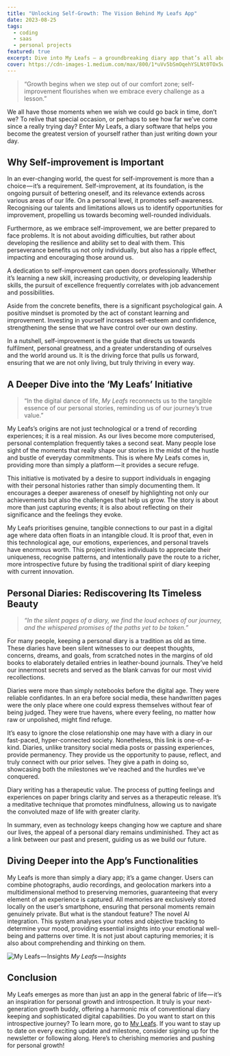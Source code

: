 ```yaml
---
title: "Unlocking Self-Growth: The Vision Behind My Leafs App"
date: 2023-08-25
tags:
  - coding
  - saas
  - personal projects
featured: true
excerpt: Dive into My Leafs — a groundbreaking diary app that’s all about self-improvement, cherished memories, and promoting emotional health.
cover: https://cdn-images-1.medium.com/max/800/1*uVv5bSmOqehYSLNt0TOx5w.png
---
```


> “Growth begins when we step out of our comfort zone; self-improvement flourishes when we embrace every challenge as a lesson.”

We all have those moments when we wish we could go back in time, don’t we? To relive that special occasion, or perhaps to see how far we’ve come since a really trying day? Enter My Leafs, a diary software that helps you become the greatest version of yourself rather than just writing down your day.

## Why Self-improvement is Important

In an ever-changing world, the quest for self-improvement is more than a choice — it’s a requirement. Self-improvement, at its foundation, is the ongoing pursuit of bettering oneself, and its relevance extends across various areas of our life. On a personal level, it promotes self-awareness. Recognising our talents and limitations allows us to identify opportunities for improvement, propelling us towards becoming well-rounded individuals.

Furthermore, as we embrace self-improvement, we are better prepared to face problems. It is not about avoiding difficulties, but rather about developing the resilience and ability set to deal with them. This perseverance benefits us not only individually, but also has a ripple effect, impacting and encouraging those around us.

A dedication to self-improvement can open doors professionally. Whether it’s learning a new skill, increasing productivity, or developing leadership skills, the pursuit of excellence frequently correlates with job advancement and possibilities.

Aside from the concrete benefits, there is a significant psychological gain. A positive mindset is promoted by the act of constant learning and improvement. Investing in yourself increases self-esteem and confidence, strengthening the sense that we have control over our own destiny.

In a nutshell, self-improvement is the guide that directs us towards fulfilment, personal greatness, and a greater understanding of ourselves and the world around us. It is the driving force that pulls us forward, ensuring that we are not only living, but truly thriving in every way.

## A Deeper Dive into the ‘My Leafs’ Initiative

> “In the digital dance of life, _My Leafs_ reconnects us to the tangible essence of our personal stories, reminding us of our journey’s true value.”

My Leafs’s origins are not just technological or a trend of recording experiences; it is a real mission. As our lives become more computerised, personal contemplation frequently takes a second seat. Many people lose sight of the moments that really shape our stories in the midst of the hustle and bustle of everyday commitments. This is where My Leafs comes in, providing more than simply a platform — it provides a secure refuge.

This initiative is motivated by a desire to support individuals in engaging with their personal histories rather than simply documenting them. It encourages a deeper awareness of oneself by highlighting not only our achievements but also the challenges that help us grow. The story is about more than just capturing events; it is also about reflecting on their significance and the feelings they evoke.

My Leafs prioritises genuine, tangible connections to our past in a digital age where data often floats in an intangible cloud. It is proof that, even in this technological age, our emotions, experiences, and personal travels have enormous worth. This project invites individuals to appreciate their uniqueness, recognise patterns, and intentionally pave the route to a richer, more introspective future by fusing the traditional spirit of diary keeping with current innovation.

## Personal Diaries: Rediscovering Its Timeless Beauty

> _“In the silent pages of a diary, we find the loud echoes of our journey, and the whispered promises of the paths yet to be taken.”_

For many people, keeping a personal diary is a tradition as old as time. These diaries have been silent witnesses to our deepest thoughts, concerns, dreams, and goals, from scratched notes in the margins of old books to elaborately detailed entries in leather-bound journals. They’ve held our innermost secrets and served as the blank canvas for our most vivid recollections.

Diaries were more than simply notebooks before the digital age. They were reliable confidantes. In an era before social media, these handwritten pages were the only place where one could express themselves without fear of being judged. They were true havens, where every feeling, no matter how raw or unpolished, might find refuge.

It’s easy to ignore the close relationship one may have with a diary in our fast-paced, hyper-connected society. Nonetheless, this link is one-of-a-kind. Diaries, unlike transitory social media posts or passing experiences, provide permanency. They provide us the opportunity to pause, reflect, and truly connect with our prior selves. They give a path in doing so, showcasing both the milestones we’ve reached and the hurdles we’ve conquered.

Diary writing has a therapeutic value. The process of putting feelings and experiences on paper brings clarity and serves as a therapeutic release. It’s a meditative technique that promotes mindfulness, allowing us to navigate the convoluted maze of life with greater clarity.

In summary, even as technology keeps changing how we capture and share our lives, the appeal of a personal diary remains undiminished. They act as a link between our past and present, guiding us as we build our future.

## Diving Deeper into the App’s Functionalities

My Leafs is more than simply a diary app; it’s a game changer. Users can combine photographs, audio recordings, and geolocation markers into a multidimensional method to preserving memories, guaranteeing that every element of an experience is captured. All memories are exclusively stored locally on the user’s smartphone, ensuring that personal moments remain genuinely private. But what is the standout feature? The novel AI integration. This system analyses your notes and objective tracking to determine your mood, providing essential insights into your emotional well-being and patterns over time. It is not just about capturing memories; it is also about comprehending and thinking on them.

![My Leafs — Insights](https://cdn-images-1.medium.com/max/800/1*jeehCVChSjjHQgLDFQJHzg.png)
_My Leafs — Insights_

## Conclusion

My Leafs emerges as more than just an app in the general fabric of life — it’s an inspiration for personal growth and introspection. It truly is your next-generation growth buddy, offering a harmonic mix of conventional diary keeping and sophisticated digital capabilities. Do you want to start on this introspective journey? To learn more, go to [My Leafs](https://www.myleafs.app/). If you want to stay up to date on every exciting update and milestone, consider signing up for the newsletter or following along. Here’s to cherishing memories and pushing for personal growth!
